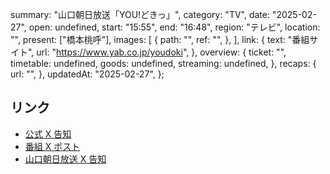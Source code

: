   summary: "山口朝日放送「YOU!どきっ」",
  category: "TV",
  date: "2025-02-27",
  open: undefined,
  start: "15:55",
  end: "16:48",
  region: "テレビ",
  location: "",
  present: ["橋本桃呼"],
  images: [
    {
      path: "",
      ref: "",
    },
  ],
  link: {
    text: "番組サイト",
    url: "https://www.yab.co.jp/youdoki",
  },
  overview: {
    ticket: "",
    timetable: undefined,
    goods: undefined,
    streaming: undefined,
  },
  recaps: {
    url: "",
  },
  updatedAt: "2025-02-27",
};

## リンク

- [公式 X 告知](https://x.com/takanenofficial/status/1894968209536885161)
- [番組 X ポスト](https://x.com/youdoki_yab/status/1895038934482330005)
- [山口朝日放送 X 告知](https://x.com/yab_beep/status/1894920163184808003)
